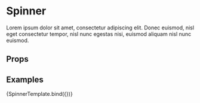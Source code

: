 

<Meta title="Molecules/Spinner" component={Spinner} />

# Spinner

Lorem ipsum dolor sit amet, consectetur adipiscing elit. Donec euismod, nisl
eget consectetur tempor, nisl nunc egestas nisi, euismod aliquam nisl nunc
euismod.

## Props

<Props story="." />

## Examples


<Preview>
	<Story
		name="Primary"
		argTypes={{
			type: {
				control: {
					type: "select",
					options: [...Object.values(SpinnerType)],
				},
				description: "Changes the type of the spinner icon.",
			},
			size: {
				control: {
					type: "select",
					options: [...Object.values(SpinnerSize)],
				},
				description: "Changes the size of the spinner icon.",
			},
			color: {
				control: {
					type: "select",
					options: [...Object.values(SpinnerColor)],
				},
				description: "Changes the color of the spinner icon.",
			},
		}}
		args={{
			type: SpinnerType.LOADER2,
			size: SpinnerSize.LARGE,
			color: SpinnerColor.MAIN_TEXT_COLOR,
		}}
	>
		{SpinnerTemplate.bind({})}
	</Story>
</Preview>
